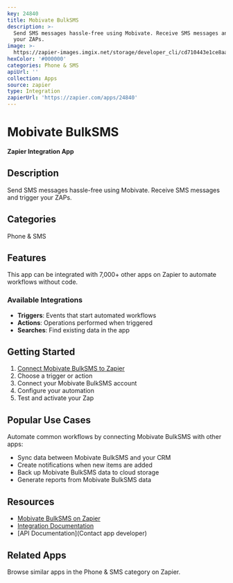 ```yaml
---
key: 24840
title: Mobivate BulkSMS
description: >-
  Send SMS messages hassle-free using Mobivate. Receive SMS messages and trigger
  your ZAPs.
image: >-
  https://zapier-images.imgix.net/storage/developer_cli/cd710443e1ce8aaebcd757b227a57c30.png?auto=format%2Ccompress&ixlib=python-3.0.0&q=50
hexColor: '#000000'
categories: Phone & SMS
apiUrl: ''
collection: Apps
source: zapier
type: Integration
zapierUrl: 'https://zapier.com/apps/24840'
---
```

# Mobivate BulkSMS

**Zapier Integration App**

## Description

Send SMS messages hassle-free using Mobivate. Receive SMS messages and trigger your ZAPs.

## Categories

Phone & SMS

## Features

This app can be integrated with 7,000+ other apps on Zapier to automate workflows without code.

### Available Integrations

- **Triggers**: Events that start automated workflows
- **Actions**: Operations performed when triggered
- **Searches**: Find existing data in the app

## Getting Started

1. [Connect Mobivate BulkSMS to Zapier](https://zapier.com/apps/24840)
2. Choose a trigger or action
3. Connect your Mobivate BulkSMS account
4. Configure your automation
5. Test and activate your Zap

## Popular Use Cases

Automate common workflows by connecting Mobivate BulkSMS with other apps:

- Sync data between Mobivate BulkSMS and your CRM
- Create notifications when new items are added
- Back up Mobivate BulkSMS data to cloud storage
- Generate reports from Mobivate BulkSMS data

## Resources

- [Mobivate BulkSMS on Zapier](https://zapier.com/apps/24840)
- [Integration Documentation](https://zapier.com/apps/24840/integrations)
- [API Documentation](Contact app developer)

## Related Apps

Browse similar apps in the Phone & SMS category on Zapier.
